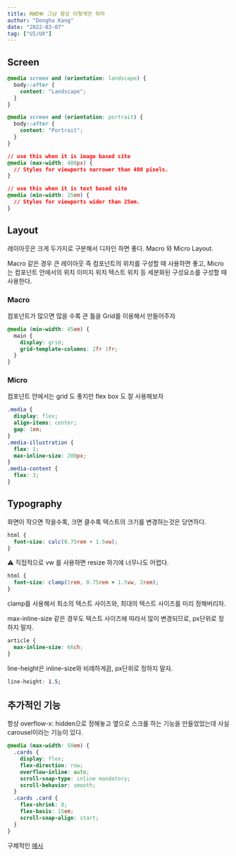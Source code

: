 ```yaml
---
title: RWD🪗 그냥 항상 이렇게만 하자
author: "Dongha Kang"
date: "2022-03-07"
tag: ["UI/UX"]
---
```


## Screen

```css
@media screen and (orientation: landscape) {
  body::after {
    content: "Landscape";
  }
}

@media screen and (orientation: portrait) {
  body::after {
    content: "Portrait";
  }
}
```

```css
// use this when it is image based site
@media (max-width: 400px) {
  // Styles for viewports narrower than 400 pixels.
}

// use this when it is text based site
@media (min-width: 25em) {
  // Styles for viewports wider than 25em.
}
```

## Layout

레이아웃은 크게 두가지로 구분해서 디자인 하면 좋다. Macro 와 Micro Layout.

Macro 같은 경우 큰 레이아웃 즉 컴포넌트의 위치를 구성할 때 사용하면 좋고, Micro는 컴포넌트 안에서의 위치 이미지 위치 텍스트 위치 등 세분화된 구성요소를 구성할 때 사용한다.

### Macro

컴포넌트가 많으면 많을 수록 큰 틀을 Grid를 이용해서 만들어주자

```css
@media (min-width: 45em) {
  main {
    display: grid;
    grid-template-columns: 2fr 1fr;
  }
}
```

### Micro

컴포넌트 안에서는 grid 도 좋지만 flex box 도 잘 사용해보자

```css
.media {
  display: flex;
  align-items: center;
  gap: 1em;
}
.media-illustration {
  flex: 1;
  max-inline-size: 200px;
}
.media-content {
  flex: 3;
}
```

## Typography

화면이 작으면 작을수록, 크면 클수록 텍스트의 크기를 변경하는것은 당연하다.

```css
html {
  font-size: calc(0.75rem + 1.5vw);
}
```

⚠️ 직접적으로 vw 를 사용하면 resize 하기에 너무나도 어렵다.

```css
html {
  font-size: clamp(1rem, 0.75rem + 1.5vw, 2rem);
}
```

clamp를 사용해서 최소의 텍스트 사이즈와, 최대의 텍스트 사이즈를 미리 정해버리자.

max-inline-size 같은 경우도 텍스트 사이즈에 따라서 많이 변경되므로, px단위로 정하지 말자.

```css
article {
  max-inline-size: 66ch;
}
```

line-height은 inline-size와 비례하게끔, px단위로 정하지 말자.

```css
line-height: 1.5;
```

## 추가적인 기능

항상 overflow-x: hidden으로 정해놓고 옆으로 스크롤 하는 기능을 만들었었는데 사실 carousel이라는 기능이 있다.

```css
@media (max-width: 50em) {
  .cards {
    display: flex;
    flex-direction: row;
    overflow-inline: auto;
    scroll-snap-type: inline mandatory;
    scroll-behavior: smooth;
  }
  .cards .card {
    flex-shrink: 0;
    flex-basis: 15em;
    scroll-snap-align: start;
  }
}
```

구체적인 [예시](https://codepen.io/argyleink/pen/bGgyOGP)
